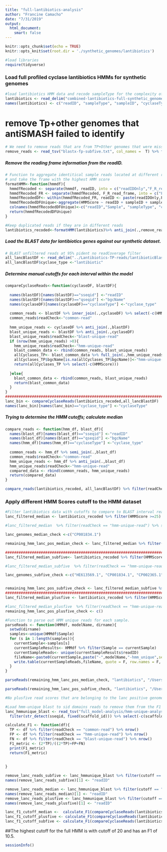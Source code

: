 ```yaml
---
title: "full-lantibiotics-analysis"
author: "Francine Camacho"
date: "7/31/2019"
output:
  html_document: 
    smart: false
---
```


```r
knitr::opts_chunk$set(echo = TRUE)
knitr::opts_knit$set(root.dir = './synthetic_genomes/lantibiotics')
```


```r
#load libraries
require(tidyverse)
```

### Load full profiled cyclase lantibiotics HMMs for synthetic genomes
```r
#load lantibiotics HMM data and recode sampleType for the complexity of the synthetic sample (#of genomes in samples)
lantibiotics <- read_delim("combined-lantibiotics-full-synthetic_genomes-results.txt",col_names = F, delim = "\t") 
names(lantibiotics) <- c("readID", "sampleType", "sampleID", "cyclaseType", "HMMScore")
```

# remove Tp+other genomes that antiSMASH failed to identify 
```r
# We need to remove reads that are from TP+Other genomes that were missed by antiSMASH 
remove_reads <- read_tsv("blastx-fp-subfive.txt", col_names =  T) %>% filter(readCheck == "TP" & lanc_genome == "other") %>% select(c(readID, Sample))
```

##### Remove the reading frame information from the readID. 
```r
# Function to aggregate identitical sample reads located at different reading frames 
# and take the frame with the highest HMM score
formatHMM<-function(hmmdf){
  hmmdfRecoded <- separate(hmmdf, readID, into = c("readIDOnly","F_R_read_frame"), sep = "/", extra = "merge")
  hmmdfRecoded_FR <- separate(hmmdfRecoded, F_R_read_frame, into = c("F_R","frameNumb"), sep = "_", extra = "merge")
  hmmdfRecodedDF<- within(hmmdfRecoded_FR, readID <- paste(readIDOnly,F_R, sep='/'))
  hmmdfRecodedDFUnique<-aggregate(HMMScore ~ readID + sampleID + sampleType + cyclaseType , hmmdfRecodedDF, max)
  colnames(hmmdfRecodedDFUnique)<-c("readID","Sample", "sampleType", "cyclaseType","HMMScore")
  return(hmmdfRecodedDFUnique)
}

#Keep duplicated reads if they are in different reads
lantibiotics_recoded<-formatHMM(lantibiotics)%>% anti_join(.,remove_reads)
```

##### Load the BLAST data for lantibiotics genes against our synthetic dataset. 
```r
# BLAST unfiltered reads at 95% pident no readCoverage filter
all_lancBlastDF <- read_delim("../Lantibiotics-TP-reads/lantibioticBlastDF_filter-results-updated.txt", col_names = T, delim = "\t")%>% anti_join(.,remove_reads, by= c("sseqid"= "readID", "Sample"))
all_lancBlastDF$cyclase_type <-"lantibiotic"
```

##### Determine manual cutoffs for each interval within the model
```r
compareCyclaseReads<-function(cyclaseDF, blastDF){
  
  names(blastDF)[names(blastDF)=="sseqid"] <-"readID"
  names(blastDF)[names(blastDF)=="qseqid"] <-"bgcName"
  names(cyclaseDF)[names(cyclaseDF)=="cyclaseType"] <-"cyclase_type"
  
  common_reads <- blastDF %>% inner_join(.,cyclaseDF) %>% select(-c(HMMScore))
  common_reads$readCheck<-"common-read"
  
  hmm_unique_reads <- cyclaseDF %>% anti_join(.,blastDF)
  blast_unique_reads <- blastDF %>% anti_join(.,cyclaseDF)
  blast_unique_reads$readCheck<-"blast-unique-read"
  if (nrow(hmm_unique_reads) >0){
    hmm_unique_reads$readCheck<-"hmm-unique-read"
    blast_common_data <- rbind(common_reads, blast_unique_reads)
    allCyclases_TP<- blast_common_data %>% full_join(.,hmm_unique_reads) 
    allCyclases_TP$bgcName[is.na(allCyclases_TP$bgcName)]<-"hmm-unique-read"
    return(allCyclases_TP %>% select(-c(HMMScore)))
    
  }else{
    blast_common_data <- rbind(common_reads, blast_unique_reads)
    return(blast_common_data)
  }
}
##############################################################################################
lanc_bin <- compareCyclaseReads(lantibiotics_recoded,all_lancBlastDF)
names(lanc_bin)[names(lanc_bin)=="cyclase_type"] <-"cyclaseType"
```

##### Trying to determine the HMM cutoffs; calculate median 

```r

compare_reads <- function(hmm_df, blast_df){
  names(blast_df)[names(blast_df)=="sseqid"] <-"readID"
  names(blast_df)[names(blast_df)=="qseqid"] <-"bgcName"
  names(hmm_df)[names(hmm_df)=="cyclaseType"] <-"cyclase_type"
  
  common_reads <- hmm_df %>% semi_join(.,blast_df) 
  common_reads$readCheck<-"common-read"
  hmm_unique_reads <- hmm_df %>% anti_join(.,blast_df)
  hmm_unique_reads$readCheck<-"hmm-unique-read"
  compared_data <- rbind(common_reads, hmm_unique_reads)
  return(compared_data)
}

compare_reads(lantibiotics_recoded, all_lancBlastDF) %>% filter(readCheck == "common-read") %>% mutate(medianScore = round(median(HMMScore))) %>% distinct(readCheck, medianScore) %>% ungroup()

```

### Apply different HMM Scores cutoff to the HMM dataset
```r
#Filter lantibiotics data with cutoffs to compare to BLAST interval reads 
lanc_filtered_median <- lantibiotics_recoded %>% filter(HMMScore >=25) %>% inner_join(.,lanc_bin)

#lanc_filtered_median  %>% filter(readCheck == "hmm-unique-read") %>% separate(readID, c("scaffold_id", "rest_id"), sep = "-", remove = F) %>% distinct(scaffold_id)

lanc_genomes_median_check <-c("CP001834.1")

remaining_hmm_lanc_pos_median_check <- lanc_filtered_median %>% filter(readCheck == "hmm-unique-read") %>% separate(readID, c("scaffold_id", "rest_id"), sep = "-", remove = F) %>% filter(scaffold_id %in% lanc_genomes_median_check)

####################################################################################
lanc_filtered_median_subfive<- lantibiotics_recoded %>% filter(HMMScore >=20) %>% inner_join(.,lanc_bin)

#lanc_filtered_median_subfive  %>% filter(readCheck == "hmm-unique-read") %>% separate(readID, c("scaffold_id", "rest_id"), sep = "-", remove = F) %>% distinct(scaffold_id)

lanc_genomes_subfive_check <-c("HE613569.1", "CP001834.1", "CP002365.1")


remaining_hmm_lanc_pos_subfive_check <- lanc_filtered_median_subfive %>% filter(readCheck == "hmm-unique-read") %>% separate(readID, c("scaffold_id", "rest_id"), sep = "-", remove = F) %>% filter(scaffold_id %in% lanc_genomes_subfive_check)
####################################################################################                                 
lanc_filtered_median_plusfive <- lantibiotics_recoded %>% filter(HMMScore>=30) %>% inner_join(.,lanc_bin)

#lanc_filtered_median_plusfive  %>% filter(readCheck == "hmm-unique-read") %>% separate(readID, c("scaffold_id", "rest_id"), sep = "-", remove = F) %>% distinct(scaffold_id)
remaining_hmm_lanc_pos_plusfive_check <- c()
```


```r
#Function to parse out HMM unique reads for each sample. 
parseReads <- function(HMMdf, modelName, dirname){
  setwd(dirname)
  samples<-unique(HMMdf$Sample)
  for (s in 1:length(samples)){
    currentSample<-samples[s]
    currentSampleResults<- HMMdf %>% filter(Sample == currentSample)
    currentSampleReads<- unique(currentSampleResults$readID)
    fileName<-paste0(currentSample,paste("-",modelName,"-hmm_unique",sep =""), ".txt", sep ="")
    write.table(currentSampleReads,fileName, quote = F, row.names = F, col.names = F )
  }
}

parseReads(remaining_hmm_lanc_pos_median_check, "lantibiotics", "/Users/francinecamacho/Google Drive/T2PKS-paper/computational_analysis/synthetic_genomes/revision-synthetic-genomes/other-BGCs-poc/lantibiotics/HMM-analysis/full_model-analysis/hmm-unique-analysis/median_score/")

parseReads(remaining_hmm_lanc_pos_subfive_check, "lantibiotics", "/Users/francinecamacho/Google Drive/T2PKS-paper/computational_analysis/synthetic_genomes/revision-synthetic-genomes/other-BGCs-poc/lantibiotics/HMM-analysis/full_model-analysis/hmm-unique-analysis/minus_five_score")

#No plusfive read scores that are belonging to the lanc positive genomes 

```

```r
#Load hmm-unique blast to sid domains reads to remove them from the F1 analysis 
lanc_hmmunique_blast <- read_tsv("full_model-analysis/hmm-unique-analysis/lanc_hmm-unique_blast-results.txt", col_names = T)%>% separate(qseqid, c("scaffold_id", "rest_id"), sep = "-", remove = F)%>%
  filter(str_detect(sseqid, fixed(scaffold_id))) %>% select(-c(scaffold_id, rest_id))  %>% arrange(evalue) %>% group_by(qseqid, Sample, cutoff) %>% top_n(1) %>% ungroup()

calculate_F1 <- function(df){
  TP <- df %>% filter(readCheck == "common-read") %>% nrow()
  FP <- df %>% filter(readCheck == "hmm-unique-read") %>% nrow()
  FN <- df %>% filter(readCheck == "blast-unique-read") %>% nrow()
  F1_metric <- (2*TP)/((2*TP)+FP+FN)
  print(F1_metric)
  return(F1_metric)
  
  
}

remove_lanc_reads_subfive <- lanc_hmmunique_blast %>% filter(cutoff == "minus_five_score") %>% select(qseqid, Sample) %>% distinct()
names(remove_lanc_reads_subfive)[1] <- "readID"

remove_lanc_reads_median <- lanc_hmmunique_blast %>% filter(cutoff == "median_score") %>% select(qseqid, Sample) %>% distinct()
names(remove_lanc_reads_median)[1] <- "readID"
remove_lanc_reads_plusfive <- lanc_hmmunique_blast %>% filter(cutoff == "plus_five_score") %>% select(qseqid, Sample) %>% distinct()
names(remove_lanc_reads_plusfive)[1] <- "readID"

lanc_f1_cutoff_median <-  calculate_F1(compareCyclaseReads(lantibiotics_recoded%>% anti_join(., remove_lanc_reads_median) %>% filter(HMMScore >=25),all_lancBlastDF)) #0.04341304
lanc_f1_cutoff_plusfive <- calculate_F1(compareCyclaseReads(lantibiotics_recoded %>% anti_join(., remove_lanc_reads_plusfive) %>% filter(HMMScore >=30),all_lancBlastDF)) #0.003587805
lanc_f1_cutoff_subfive <- calculate_F1(compareCyclaseReads(lantibiotics_recoded %>% anti_join(., remove_lanc_reads_subfive) %>% filter(HMMScore >=20),all_lancBlastDF)) #0.1051712
```
##The highest cutoff for the full HMM is with cutoff of 20 and has an F1 of 10.5.
```r
sessionInfo()
```


